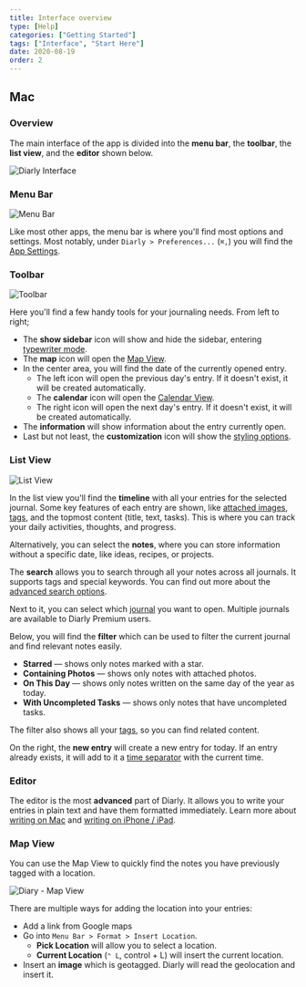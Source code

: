 ```yaml
---
title: Interface overview
type: [Help]
categories: ["Getting Started"]
tags: ["Interface", "Start Here"]
date: 2020-08-19
order: 2
---
```



## Mac

### Overview

The main interface of the app is divided into the **menu bar**, the **toolbar**, the **list view**, and the **editor** shown below.

![Diarly Interface](./mac_interface.png)

### Menu Bar

![Menu Bar](./ui-menu-bar.png)

Like most other apps, the menu bar is where you'll find most options and settings. Most notably, under `Diarly > Preferences...` (`⌘,`) you will find the [App Settings](/help/settings).

### Toolbar

![Toolbar](./ui-toolbar.png)

Here you'll find a few handy tools for your journaling needs. From left to right;

- The **show sidebar** icon <Icon icon="show-sidebar" size="20" /> will show and hide the sidebar, entering [typewriter mode](/help/typewriter-mode/).
- The **map** icon <Icon icon="map-o" size="20" /> will open the [Map View](/help/map-view/).
- In the center area, you will find the date of the currently opened entry.
  - The left icon <Icon icon="cheveron-left" size="20" /> will open the previous day's entry. If it doesn't exist, it will be created automatically.
  - The **calendar** icon <Icon icon="calendar" size="20" /> will open the [Calendar View](/help/calendar-view/).
  - The right icon <Icon icon="cheveron-right" size="20" /> will open the next day's entry. If it doesn't exist, it will be created automatically.
- The **information** <Icon icon="information-outline" size="20" /> will show information about the entry currently open.
- Last but not least, the **customization** icon <Icon icon="tuning" size="20" /> will show the [styling options](/help/styling-overview/).

### List View

![List View](./ui-list-view.png)

In the list view you'll find the **timeline** with all your entries for the selected journal. Some key features of each entry are shown, like [attached images](/help/attaching-images/), [tags](/help/using-tags/), and the topmost content (title, text, tasks). This is where you can track your daily activities, thoughts, and progress.

Alternatively, you can select the **notes**, where you can store information without a specific date, like ideas, recipes, or projects.

The **search** <Icon icon="search" size="20" /> allows you to search through all your notes across all journals. It supports tags and special keywords. You can find out more about the [advanced search options](/help/advanced-search).

Next to it, you can select which [journal](/help/journals/) you want to open. Multiple journals are available to Diarly Premium users.

Below, you will find the **filter** <Icon icon="filter" size="20" /> which can be used to filter the current journal and find relevant notes easily. 

- **Starred** — shows only notes marked with a star.
- **Containing Photos** — shows only notes with attached photos.
- **On This Day** — shows only notes written on the same day of the year as today.
- **With Uncompleted Tasks** — shows only notes that have uncompleted tasks.

The filter also shows all your [tags](/help/using-tags/), so you can find related content.

On the right, the **new entry** <Icon icon="edit" size="20" /> will create a new entry for today. If an entry already exists, it will add to it a [time separator](/help/time-separators/) with the current time.

### Editor

The editor is the most **advanced** part of Diarly. It allows you to write your entries in plain text and have them formatted immediately. Learn more about [writing on Mac](/help/writing-on-mac/) and [writing on iPhone / iPad](/help/writing-on-ios/).

### Map View

You can use the Map View <Icon icon="map-o" size="20" /> to quickly find the notes you have previously tagged with a location.

![Diary - Map View](./map.png)

There are multiple ways for adding the location into your entries:

- Add a link from Google maps
- Go into `Menu Bar > Format > Insert Location`.
  - **Pick Location** will allow you to select a location.
  - **Current Location** (`⌃ L`, control + L) will insert the current location.
- Insert an **image** which is geotagged. Diarly will read the geolocation and insert it.
